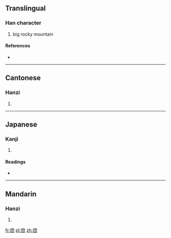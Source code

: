 ==Translingual==

===Han character===
{{Han char|rn=46|rad=山|as=13|sn=16|four=7777<sub>2</sub>|canj=竹月山 (HBU), X竹月山 (XHBU)}}

# big rocky mountain

====References====
* {{Han ref|kx=0320.160|dkj=08503|dj=0620.210|hdz=10800.230|uh=5DA8|ud=23976|bh=E966|bd=59750}}

----

==Cantonese==

===Hanzi===
{{yue-hanzi|jyut=|y=bok3}}

# {{defn|lang=yue|sort=山13}}

----

==Japanese==

===Kanji===
{{ja-kanji|grade=|rs=山13}}

# {{defn|lang=ja|sort=山13}}

====Readings====
* {{ja-readings|on=[[かく]] (kaku), [[がく]] (gaku)|kun=}}

----

==Mandarin==

===Hanzi===
{{cmn-hanzi|pin=[[xué]] ([[xue2]])|wg=hsüeh<sup>2</sup>}}

# {{defn|lang=cmn|sort=山13}}

[[fr:嶨]]
[[pl:嶨]]
[[zh:嶨]]